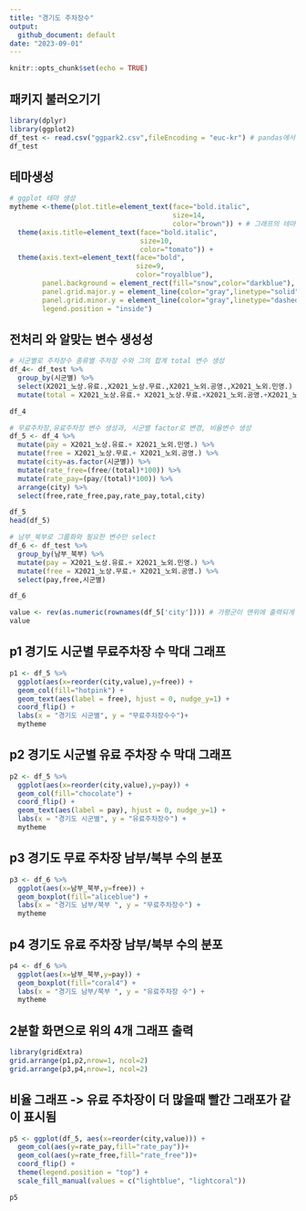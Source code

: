 ```yaml
---
title: "경기도 주차장수"
output:
  github_document: default
date: "2023-09-01"
---
```


```r
knitr::opts_chunk$set(echo = TRUE)
```

## 패키지 불러오기기

```r
library(dplyr)
library(ggplot2)
df_test <- read.csv("ggpark2.csv",fileEncoding = "euc-kr") # pandas에서 내보냈던 데이터셋
df_test
```

## 테마생성
```r
# ggplot 테마 생성
mytheme <-theme(plot.title=element_text(face="bold.italic",
                                        size=14,
                                        color="brown")) + # 그래프의 테마 변경
  theme(axis.title=element_text(face="bold.italic",
                                size=10,
                                color="tomato")) +
  theme(axis.text=element_text(face="bold",
                               size=9,
                               color="royalblue"),
        panel.background = element_rect(fill="snow",color="darkblue"),
        panel.grid.major.y = element_line(color="gray",linetype="solid"),
        panel.grid.minor.y = element_line(color="gray",linetype="dashed"),
        legend.position = "inside")

```

## 전처리 와 알맞는 변수 생성성
```r
# 시군별로 주차장수 종류별 주차장 수와 그의 합계 total 변수 생성
df_4<- df_test %>%
  group_by(시군별) %>%
  select(X2021_노상.유료.,X2021_노상.무료.,X2021_노외.공영.,X2021_노외.민영.) %>%
  mutate(total = X2021_노상.유료.+ X2021_노상.무료.+X2021_노외.공영.+X2021_노외.민영.)

df_4

# 무료주차장,유료주차장 변수 생성과, 시군별 factor로 변경, 비율변수 생성
df_5 <- df_4 %>%
  mutate(pay = X2021_노상.유료.+ X2021_노외.민영.) %>%
  mutate(free = X2021_노상.무료.+ X2021_노외.공영.) %>%
  mutate(city=as.factor(시군별)) %>%
  mutate(rate_free=(free/(total)*100)) %>%
  mutate(rate_pay=(pay/(total)*100)) %>%
  arrange(city) %>%
  select(free,rate_free,pay,rate_pay,total,city)

df_5
head(df_5)

# 남부_북부로 그룹화와 필요한 변수만 select
df_6 <- df_test %>%
  group_by(남부_북부) %>%
  mutate(pay = X2021_노상.유료.+ X2021_노외.민영.) %>%
  mutate(free = X2021_노상.무료.+ X2021_노외.공영.) %>%
  select(pay,free,시군별)

df_6

value <- rev(as.numeric(rownames(df_5['city']))) # 가평군이 맨위에 출력되게
value

```

## p1 경기도 시군별 무료주차장 수 막대 그래프
```r
p1 <- df_5 %>%
  ggplot(aes(x=reorder(city,value),y=free)) +
  geom_col(fill="hotpink") +
  geom_text(aes(label = free), hjust = 0, nudge_y=1) +
  coord_flip() +
  labs(x = "경기도 시군별", y = "무료주차장수수")+
  mytheme

```

## p2 경기도 시군별 유료 주차장 수 막대 그래프
```r
p2 <- df_5 %>%
  ggplot(aes(x=reorder(city,value),y=pay)) +
  geom_col(fill="chocolate") +
  coord_flip() +
  geom_text(aes(label = pay), hjust = 0, nudge_y=1) +
  labs(x = "경기도 시군별", y = "유료주차장수") +
  mytheme

```

## p3 경기도 무료 주차장 남부/북부 수의 분포
```r
p3 <- df_6 %>%
  ggplot(aes(x=남부_북부,y=free)) +
  geom_boxplot(fill="aliceblue") +
  labs(x = "경기도 남부/북부 ", y = "무료주차장수") +
  mytheme

```

## p4 경기도 유료 주차장 남부/북부 수의 분포
```r
p4 <- df_6 %>%
  ggplot(aes(x=남부_북부,y=pay)) +
  geom_boxplot(fill="coral4") +
  labs(x = "경기도 남부/북부 ", y = "유료주차장 수") +
  mytheme

```

## 2분할 화면으로 위의 4개 그래프 출력
```r
library(gridExtra)
grid.arrange(p1,p2,nrow=1, ncol=2)
grid.arrange(p3,p4,nrow=1, ncol=2)

```

## 비율 그래프 -> 유료 주차장이 더 많을때 빨간 그래포가 같이 표시됨
```r
p5 <- ggplot(df_5, aes(x=reorder(city,value))) +
  geom_col(aes(y=rate_pay,fill="rate_pay"))+
  geom_col(aes(y=rate_free,fill="rate_free"))+
  coord_flip() +
  theme(legend.position = "top") +
  scale_fill_manual(values = c("lightblue", "lightcoral"))

p5

```

